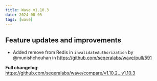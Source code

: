 ```yaml
---
title: Wave v1.10.3
date: 2024-08-05
tags: [wave]
---
```


## Feature updates and improvements

- Added remove from Redis in `invalidateAuthorization` by @munishchouhan in https://github.com/seqeralabs/wave/pull/591

**Full changelog**: https://github.com/seqeralabs/wave/compare/v1.10.2...v1.10.3
